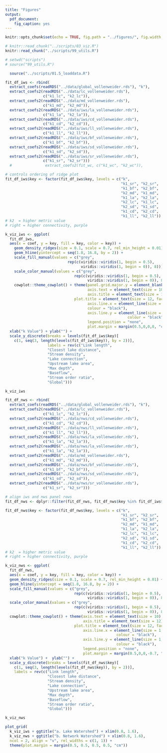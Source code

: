 ```yaml
---
title: "Figures"
output:
  pdf_document:
    fig_caption: yes
---
```


```r
knitr::opts_chunk$set(echo = TRUE, fig.path = "../figures/", fig.width = 5, fig.height = 6)
```

```r
# knitr::read_chunk("../scripts/03_viz.R")
knitr::read_chunk("../scripts/99_utils.R")
```

```r
# setwd("scripts")
# source("99_utils.R")
```

```r
  source("../scripts/01.5_loaddata.R")
```

```r

fit_df_iws <- rbind(
  extract_coefs(readRDS("../data/global_vollenweider.rds"), "k"), 
  extract_coefs2(readRDS("../data/lc_vollenweider.rds"), 
                 c("k1_lc", "k2_lc")),
  extract_coefs2(readRDS("../data/md_vollenweider.rds"), 
                 c("k1_md", "k2_md")),
  extract_coefs2(readRDS("../data/iws/la_vollenweider.rds"),
                 c("k1_la", "k2_la")),
  extract_coefs2(readRDS("../data/iws/cd_vollenweider.rds"),
                 c("k1_cd", "k2_cd")),
  extract_coefs2(readRDS("../data/iws/ll_vollenweider.rds"),
                 c("k1_ll", "k2_ll")),
  extract_coefs2(readRDS("../data/iws/bf_vollenweider.rds"),
                 c("k1_bf", "k2_bf")),
  extract_coefs2(readRDS("../data/iws/sd_vollenweider.rds"),
                 c("k1_sd", "k2_sd")),
  extract_coefs2(readRDS("../data/iws/sr_vollenweider.rds"), 
                 c("k1_sr", "k2_sr")))
  #               extract_coefs2(fit_wc, c("k1_wc", "k2_wc")), 

# controls ordering of ridge plot
fit_df_iws$key <- factor(fit_df_iws$key, levels = c("k",
                                                    "k1_sr", "k2_sr",
                                                    "k1_bf", "k2_bf",
                                                    "k2_md", "k1_md",
                                                    "k1_la", "k2_la",
                                                    "k2_lc", "k1_lc",
                                                    "k2_sd", "k1_sd",
                                                    "k1_cd", "k2_cd",
                                                    "k1_ll", "k2_ll"))
# k2  = higher metric value
# right = higher connectivity, purple

k_viz_iws <- ggplot(
  fit_df_iws, 
  aes(x = coef, y = key, fill = key, color = key)) + 
    geom_density_ridges(size = 0.1, scale = 0.7, rel_min_height = 0.01) + 
    geom_hline(yintercept = seq(1.8, 16.8, by = 2)) +
    scale_fill_manual(values = c("grey", 
                            rep(c(viridis::viridis(1, begin = 0.5), 
                                  viridis::viridis(1, begin = 0)), 8))) +
    scale_color_manual(values = c("grey", 
                               rep(c(viridis::viridis(1, begin = 0.5), 
                                     viridis::viridis(1, begin = 0)), 8))) +
    cowplot::theme_cowplot() + theme(panel.grid.major.y = element_blank(),
                                     axis.text = element_text(size = 10),
                                     axis.title = element_text(size = 12),
                               plot.title = element_text(size = 12, face = "bold", hjust = 0),
                                     axis.line.x = element_line(size = 1, 
                                     colour = "black"),
                                     axis.line.y = element_line(size = 1, 
                                                       colour = "black"), 
                                     legend.position = "none", 
                                     plot.margin = margin(0.5,0,0,0, "cm")) + 
  xlab("k Value") + ylab("") + 
  scale_y_discrete(breaks = levels(fit_df_iws$key)[
    c(1, seq(3, length(levels(fit_df_iws$key)), by = 2))], 
                   labels = rev(c("Link length",
                   "Closest lake distance",
                   "Stream density",
                   "Lake connection", 
                   "Upstream lake area",
                   "Max depth",
                   "Baseflow",
                   "Stream order ratio",
                   "Global")))

k_viz_iws

fit_df_nws <- rbind(
  extract_coefs(readRDS("../data/global_vollenweider.rds"), "k"), 
  extract_coefs2(readRDS("../data/lc_vollenweider.rds"), 
                 c("k1_lc", "k2_lc")),
  extract_coefs2(readRDS("../data/nws/cd_vollenweider.rds"), 
                 c("k1_cd", "k2_cd")),
  extract_coefs2(readRDS("../data/nws/ll_vollenweider.rds"), 
                 c("k1_ll", "k2_ll")),
  extract_coefs2(readRDS("../data/nws/la_vollenweider.rds"), 
                 c("k1_la", "k2_la")),
  extract_coefs2(readRDS("../data/nws/la_vollenweider.rds"), 
                 c("k1_la", "k2_la")),
  extract_coefs2(readRDS("../data/md_vollenweider.rds"), 
                 c("k1_md", "k2_md")),
  extract_coefs2(readRDS("../data/nws/bf_vollenweider.rds"), 
                 c("k1_bf", "k2_bf")),
  extract_coefs2(readRDS("../data/nws/sd_vollenweider.rds"), 
                 c("k1_sd", "k2_sd")),
  extract_coefs2(readRDS("../data/nws/sr_vollenweider.rds"), 
                 c("k1_sr", "k2_sr")))

# align iws and nws panel rows
fit_df_nws <- dplyr::filter(fit_df_nws, fit_df_nws$key %in% fit_df_iws$key) 

fit_df_nws$key <- factor(fit_df_nws$key, levels = c("k",
                                                    "k1_sr", "k2_sr",
                                                    "k1_bf", "k2_bf",
                                                    "k2_md", "k1_md",
                                                    "k1_la", "k2_la",
                                                    "k2_lc", "k1_lc",
                                                    "k2_sd", "k1_sd",
                                                    "k1_cd", "k2_cd",
                                                    "k1_ll", "k2_ll"))
# k2  = higher metric value
# right = higher connectivity, purple

k_viz_nws <- ggplot(
  fit_df_nws, 
  aes(x = coef, y = key, fill = key, color = key)) + 
  geom_density_ridges(size = 0.1, scale = 0.7, rel_min_height = 0.01) + 
  geom_hline(yintercept = seq(1.8, 16.8, by = 2)) +
  scale_fill_manual(values = c("grey",
                               rep(c(viridis::viridis(1, begin = 0.5),
                                     viridis::viridis(1, begin = 0)), 8))) +
  scale_color_manual(values = c("grey", 
                               rep(c(viridis::viridis(1, begin = 0.5), 
                                     viridis::viridis(1, begin = 0)), 8))) +
  cowplot::theme_cowplot() + theme(axis.text = element_text(size = 10),
                                   axis.title = element_text(size = 12),
                               plot.title = element_text(size = 12, face = "bold", hjust = 0),
                                   axis.line.x = element_line(size = 1, 
                                                  colour = "black"),
                                   axis.line.y = element_line(size = 1, 
                                                  colour = "black"), 
                                   legend.position = "none", 
                                   plot.margin = margin(0.5,0,0,-0.7, "cm")) + 
  xlab("k Value") +  ylab("") +
  scale_y_discrete(breaks = levels(fit_df_nws$key)[
    c(1, seq(3, length(levels(fit_df_nws$key)), by = 2))], 
    labels = rev(c("Link length",
                   "Closest lake distance",
                   "Stream density",
                   "Lake connection", 
                   "Upstream lake area",
                   "Max depth",
                   "Baseflow",
                   "Stream order ratio",
                   "Global")))

k_viz_nws

plot_grid(
  k_viz_iws + ggtitle("a. Lake Watershed") + xlim(0.8, 1.6),
  k_viz_nws + ggtitle("b. Network Watershed") + xlim(0.8, 1.6), 
  ncol = 2, align = "v", rel_widths = c(1, 1)) + 
  theme(plot.margin = margin(0.5, 0.5, 0.5, 0.5, "cm"))

```
